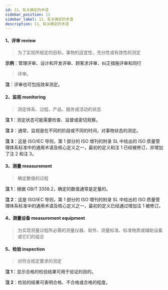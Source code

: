 ```yaml
---
id: 11、有关确定的术语
sidebar_position: 11
sidebar_label: 11、有关确定的术语
description: 11、有关确定的术语
---
```


 
#### **1、评审 review**

> 为了实现所规定的目标，事物的适宜性、充分性或有效性的测定

**示例**：管理评审、设计和开发评审、顾客求评审、纠正措施评审和同行

> 评审。

**注**：评审也可包括效率测定。

#### **2、监视 monitoring**

> 测定体系、过程、产品、服务或活动的状态

**注 1**：测定状态可能需要检查、监督或密切观察。

**注 2**：通常，监视是在不同的阶段或不同的时间，对事物状态的测定。

**注 3**：这是 ISO/IEC 导则，第 1 部分的 ISO 增刊的附录 SL 中给出的 ISO 质量管理体系标准中的通用术语及核心定义之一，最初的定义和注 1 已经被修订，并增加了注 2 和注 3。

#### **3、测量 measurement**

> 确定数值的过程

**注 1**：根据 GB/T 3358.2，确定的数值通常是定量的。

**注 2**：这是 ISO/IEC 导则，第 1 部分的 ISO 增刊的附录 SL 中给出的 ISO 质量管理体系标准中的通用术语及核心定义之一，最初的定义已经通过增加注 1 被修订。

#### **4、测量设备 measurement equipment**

> 为实现测量过程所必需的测量仪器、软件、测量标准、标准物质或辅助设备或它们的组合

#### **5、检验 inspection**

> 对符合规定要求的测定

**注 1**：显示合格的检验结果可用于验证的目的。

**注 2**：检验的结果可表明合格、不合格或合格的程度。
